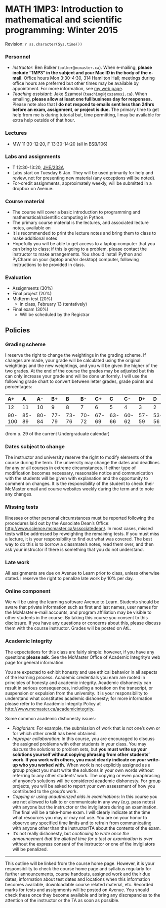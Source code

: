 # MATH 1MP3: Introduction to mathematical and scientific programming: Winter 2015

Revision: `r as.character(Sys.time())`

### Personnel
* *Instructor*: Ben Bolker (`bolker@mcmaster.ca`). When e-mailing, **please include "1MP3" in the subject and your Mac ID in the body of the e-mail**. Office hours Mon 3:30-4:30, 314 Hamilton Hall; meetings during office hours are preferred but other times may be available by appointment. For more information, see [my web page](http://www.math.mcmaster.ca/bolker). 
* *Teaching assistant*: Jake Szamosi (`teaching@jcszamosi.ca`). When emailing, **please allow at least one full business day for responses.** Please note also that **I do not respond to emails sent less than 24hrs before an exam, assignment, or project is due.** The primary time to get help from me is during tutorial but, time permitting, I may be available for extra help outside of that hour.

### Lectures

* MW 11:30-12:20, F 13:30-14:20 (all in BSB/106)

### Labs and assignments

* T 12:30-13:20, [JHE/233A](http://www.mcmaster.ca/uts/lab_facilities/labs/lab_info/jhe.html)
* Labs start on Tuesday 6 Jan.  They will be used primarily for help and review, not for presenting new material (any exceptions will be noted).
* For-credit assignments, approximately weekly, will be submitted in a dropbox on Avenue.

### Course material

* The course will cover a basic introduction to programming and mathematical/scientific computing in Python.
* The primary course material is the lectures, and associated lecture notes, available on 
* It is recommended to print the lecture notes and bring them to class to make additional notes
* Hopefully you will be able to get access to a laptop computer that you can bring to class; if this is going to a problem, please contact the instructor to make arrangements. You should install Python and PyCharm on your (laptop and/or desktop) computer, following instructions to be provided in class.

###  Evaluation
* Assignments (30%)
* Final project (20%)
* Midterm test (20%)
    * in class, February 13 (tentatively)
* Final exam (30%)
    * Will be scheduled by the Registrar

## Policies

### Grading scheme

I reserve the right to change the weightings in the grading scheme. If changes are made, your grade will be calculated using the original weightings and the new weightings, and you will be given the higher of the two grades. At the end of the course the grades may be adjusted but this can only increase your grade and will be done uniformly. I will use the following grade chart to convert between letter grades, grade points and percentages:

A+     A     A-     B+    B 	B- 	  C+    C 	  C-    D+ 	  D     D-    F
---    ---   ---    ---   ---   ---   ---   ---   ---   ---   ---   ---   ---
12     11 	 10 	9 	  8 	7 	  6     5     4 	3 	  2 	1 	  0
90-100 85-89 80-84  77-79 73-76 70-72 67-69 63-66 60-62 57-59 53-56 50-52 0-49

(from p. 29 of the current Undergraduate calendar)

### Dates subject to change

The instructor and university reserve the right to modify elements of the course during the term. The university may change the dates and deadlines for any or all courses in extreme circumstances. If either type of modification becomes necessary, reasonable notice and communication with the students will be given with explanation and the opportunity to comment on changes. It is the responsibility of the student to check their McMaster email and course websites weekly during the term and to note any changes.

### Missing tests

Illnesses or other personal circumstances must be reported following the procedures laid out by the Associate Dean's Office:  <http://www.science.mcmaster.ca/associatedean/>.  In most cases, missed tests will be addressed by reweighting the remaining tests. If you must miss a lecture, it is your responsibility to find out what was covered. The best way to do this is to borrow a classmate's notes, read them over, and then ask your instructor if there is something that you do not understand.

### Late work

All assignments are due on Avenue to Learn prior to class, unless otherwise stated. I reserve the right to penalize late work by 10% per day.

### Online component

We will be using the learning software Avenue to Learn.  Students should be aware that private information such as first and last names, user names for the McMaster e-mail accounts, and program affiliation may be visible to other students in the course. By taking this course you consent to this disclosure. If you have any questions or concerns about this, please discuss them with the course instructor. Grades will be posted on AtL.

### Academic Integrity

The expectations for this class are fairly simple: however, if you have any questions **please ask**. See the McMaster Office of Academic Integrity’s web page for general information.

You are expected to exhibit honesty and use ethical behavior in all aspects of the learning process.  Academic credentials you earn are rooted in principles of honesty and academic integrity.  Academic dishonesty can result in serious consequences, including a notation on the transcript, or suspension or expulsion from the university.  It is your responsibility to understand what constitutes academic dishonesty; for more information please refer to the Academic Integrity Policy at <http://www.mcmaster.ca/academicintegrity>.

Some common academic dishonesty issues:

* *Plagiarism*: For example, the submission of work that is not one's own or for which other credit has been obtained.
* *Improper collaboration*: In this course, you are encouraged to discuss the assigned problems with other students in your class. You may *discuss* the solutions to problem sets, but **you must write up your solutions yourself without copying phrasing from other students’ work. If you work with others, you must clearly indicate on your write-up who you worked with.**  When work is not explicitly assigned as a group project you must write the solutions in your own words without referring to any other students' work. The copying or even paraphrasing of anyone's solutions will be considered academic dishonesty. For group projects, you will be asked to report your own assessment of how you contributed to the group's work.
* *Copying or using unauthorized aids in examinations*: In this course you are not allowed to talk to or communicate in any way (e.g. pass notes) with anyone but the instructor or the invigilators during an examination. The final will be a take-home exam. I will clearly indicate at the time what resources you may or may not use. You are on your honor to observe any specified time limits and to refrain from communicating with anyone other than the instructor/TA about the contents of the exam.
* It's not really dishonesty, but *continuing to write once the announcement that the allotted time for a test or examination is over* without the express consent of the instructor or one of the invigilators will be penalized.
 
----------------------------------------
This outline will be linked from the course home page. However, it is your responsibility to check the course home page and syllabus regularly for further announcements, course handouts, assigned work and their due dates, information about test dates and locations when this information becomes available, downloadable course related material, etc. Recorded marks for tests and assignments will be posted on Avenue. You should check these once they become available and bring any discrepancies to the attention of the instructor or the TA as soon as possible.

